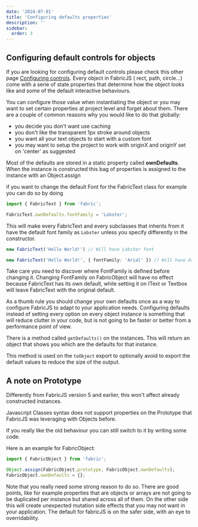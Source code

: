 ```yaml
---
date: '2024-07-01'
title: 'Configuring defaults properties'
description: ''
sidebar:
  order: 3
---
```



## Configuring default controls for objects

If you are looking for configuring default controls please check this other page [Configuring controls](/docs/configuring-controls/).
Every object in FabricJS ( rect, path, circle...) come with a serie of state properties that determine how the object looks like and some of the default interactive behaviours.

You can configure those value when instantiating the object or you may want to set certain properties at project level and forget about them.
There are a couple of common reasons why you would like to do that globally:
- you decide you don't want use caching
- you don't like the transparent 1px stroke around objects
- you want all your text objects to start with a custom font
- you may want to setup the project to work with originX and originY set on 'center' as suggested

Most of the defaults are stored in a static property called <strong>ownDefaults</strong>.
When the instance is constructed this bag of properties is assigned to the instance with an Object.assign

if you want to change the default Font for the FabricText class for example you can do so by doing

```ts
import { FabricText } from 'fabric';

FabricText.ownDefaults.fontFamily = 'Lobster';
```

This will make every FabricText and every subclasses that inherits from it have the default font family as `Lobster` unless you specify differently in the constructor.

```ts
new FabricText('Hello World!') // Will have Lobster font

new FabricText('Hello World!', { fontFamily: 'Arial' }) // Will have Arial font
```

Take care you need to discover where FontFamily is defined before changing it.
Changing FontFamily on FabricObject will have no effect because FabricText has its own default, while setting it on IText or Textbox will leave FabricText with the original default.

As a thumb rule you should change your own defaults once as a way to configure FabricJS to adapt to your application needs.
Configuring defaults instead of setting every option on every object instance is something that will reduce clutter in your code, but is not going to be faster or better from a performance point of view.

There is a method called `getDefaults()` on the instances.
This will return an object that shows you which are the defaults for that instance.

This method is used on the `toObject` export to optionally avoid to export the default values to reduce the size of the output.

## A note on Prototype

Differently from FabricJS version 5 and earlier, this won't affect already constructed instances.

Javascript Classes syntax does not support properties on the Prototype that FabricJS was leveraging with Objects before.

If you really like the old behaviour you can still switch to it by writing some code.

Here is an example for FabricObject:

```ts
import { FabricObject } from 'fabric';

Object.assign(FabricObject.prototype, FabricObject.ownDefaults);
FabricObject.ownDefaults = {};
```

Note that you really need some strong reason to do so.
There are good points, like for example properties that are objects or arrays are not going to be duplicated per instance but shared across all of them.
On the other side this will create unexpected mutation side effects that you may not want in your application.
The default for fabricJS is on the safer side, with an eye to overridability.